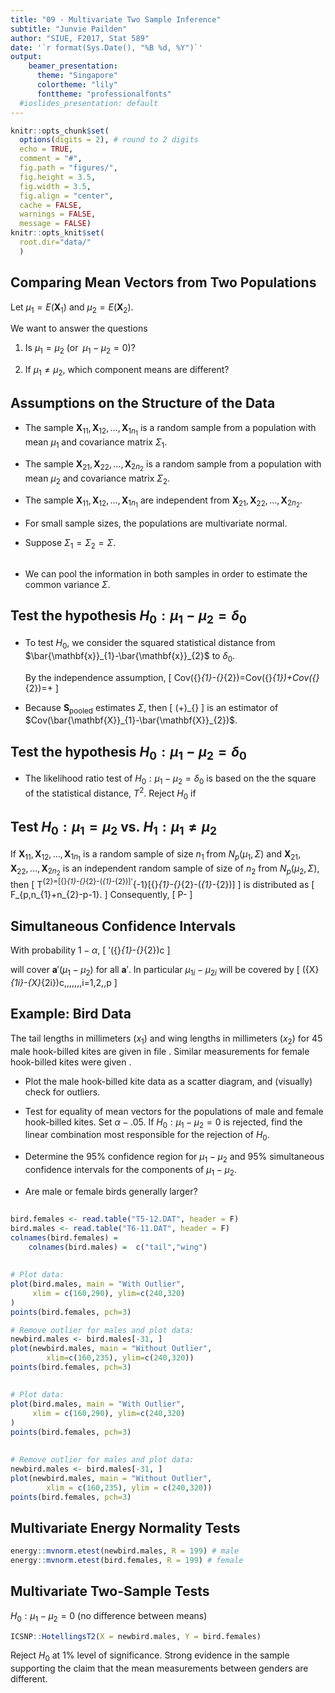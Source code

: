 ```yaml
---
title: "09 - Multivariate Two Sample Inference"
subtitle: "Junvie Pailden"   
author: "SIUE, F2017, Stat 589"
date: '`r format(Sys.Date(), "%B %d, %Y")`'
output: 
    beamer_presentation:
      theme: "Singapore"
      colortheme: "lily"
      fonttheme: "professionalfonts"
  #ioslides_presentation: default
---
```


```r
knitr::opts_chunk$set(
  options(digits = 2), # round to 2 digits
  echo = TRUE,
  comment = "#",
  fig.path = "figures/",
  fig.height = 3.5,
  fig.width = 3.5,
  fig.align = "center",
  cache = FALSE,
  warnings = FALSE,
  message = FALSE)
knitr::opts_knit$set(
  root.dir="data/"
  )
```


## Comparing Mean Vectors from Two Populations

\begin{tabular}{|c|c|c|}
\hline 
Sample & Mean & Covariance\tabularnewline
\hline 
\hline 
1 & $\bar{\mathbf{x}}_{1}=\frac{1}{n_{1}}\sum_{j=1}^{n_{1}}\mathbf{x}_{1j}$ & $\mathbf{S}_{1}=\frac{1}{n_{1}-1}\sum_{j=1}^{n_{1}}(\mathbf{x}_{1j}-\bar{\mathbf{x}}_{1})(\mathbf{x}_{1j}-\bar{\mathbf{x}}_{1})'$\tabularnewline
\hline 
2 & $\bar{\mathbf{x}}_{2}=\frac{1}{n_{2}}\sum_{j=1}^{n_{2}}\mathbf{x}_{2j}$ & $\mathbf{S}_{1}=\frac{1}{n_{2}-1}\sum_{j=1}^{n_{2}}(\mathbf{x}_{2j}-\bar{\mathbf{x}}_{2})(\mathbf{x}_{2j}-\bar{\mathbf{x}}_{2})'$\tabularnewline
\hline 
\end{tabular}

Let $\mu_{1} = E(\mathbf{X}_{1})$ and $\mu_{2} = E(\mathbf{X}_{2})$.

We want to answer the questions

1. Is $\mu_{1}=\mu_{2}$ $(\text{or}\,\,\,\mu_{1}-\mu_{2}=0)$?   

2. If $\mu_{1}\neq\mu_{2}$, which component means are different?  


## Assumptions on the Structure of the Data

* The sample $\mathbf{X}_{11},\mathbf{X}_{12},\ldots,\mathbf{X}_{1n_{1}}$
is a random sample from a population with mean $\mu_{1}$ and covariance
matrix $\Sigma_{1}$.  

* The sample $\mathbf{X}_{21},\mathbf{X}_{22},\ldots,\mathbf{X}_{2n_{2}}$
is a random sample from a population with mean $\mu_{2}$ and covariance
matrix $\Sigma_{2}$.  

* The sample $\mathbf{X}_{11},\mathbf{X}_{12},\ldots,\mathbf{X}_{1n_{1}}$
are independent from $\mathbf{X}_{21},\mathbf{X}_{22},\ldots,\mathbf{X}_{2n_{2}}$.  

* For small sample sizes, the populations are multivariate normal.  

* Suppose $\Sigma_{1}=\Sigma_{2}=\Sigma$.


## 

* We can pool the information in both samples in order to estimate the common variance $\Sigma$.  

\begin{align*}
\mathbf{S}_{\text{pooled}} & =\frac{\sum_{j=1}^{n_{1}}(\mathbf{x}_{1j}-\bar{\mathbf{x}}_{1})(\mathbf{x}_{1j}-\bar{\mathbf{x}}_{1})'+\sum_{j=1}^{n_{2}}(\mathbf{x}_{2j}-\bar{\mathbf{x}}_{2})(\mathbf{x}_{2j}-\bar{\mathbf{x}}_{2})'}{n_{1}+n_{2}-2}\\
 & =\frac{n_{1}-1}{n_{1}+n_{2}-2}\mathbf{S}_{1}+\frac{n_{2}-1}{n_{1}+n_{2}-2}\mathbf{S}_{2}
\end{align*}


## Test the hypothesis $H_{0}:\mu_{1}-\mu_{2}=\delta_{0}$

* To test $H_{0}$, we consider the squared statistical distance from
$\bar{\mathbf{x}}_{1}-\bar{\mathbf{x}}_{2}$ to $\delta_{0}$.
\item By the independence assumption,
\[
Cov(\bar{\mathbf{X}}_{1}-\bar{\mathbf{X}}_{2})=Cov(\bar{\mathbf{X}}_{1})+Cov(\bar{\mathbf{X}}_{2})=\frac{1}{n_{1}}\Sigma+\frac{1}{n_{1}}\Sigma
\]  

* Because $\mathbf{S}_{\text{pooled}}$ estimates $\Sigma$, then 
\[
\left(\frac{1}{n_{1}}+\frac{1}{n_{2}}\right)\mathbf{S}_{\text{pooled}}
\]
is an estimator of $Cov(\bar{\mathbf{X}}_{1}-\bar{\mathbf{X}}_{2})$.


## Test the hypothesis $H_{0}:\mu_{1}-\mu_{2}=\delta_{0}$

* The likelihood ratio test of $H_{0}:\mu_{1}-\mu_{2}=\delta_{0}$ is
based on the the square of the statistical distance, $T^{2}$. Reject
$H_{0}$ if
\begin{align*}
T^{2} & =(\bar{\mathbf{x}}_{1}-\bar{\mathbf{x}}_{2}-\delta_{0})'\left[\left(\frac{1}{n_{1}}+\frac{1}{n_{2}}\right)\mathbf{S}_{\text{pooled}}\right]^{-1}(\bar{\mathbf{x}}_{1}-\bar{\mathbf{x}}_{2}-\delta_{0})\\
 & >\frac{(n_{1}+n_{2}-2)p}{(n_{1}+n_{2}-p-1)}F_{p,n_{1}+n_{2}-p-1}(\alpha)=c^{2}
\end{align*}


## Test $H_{0}:\mu_{1}=\mu_{2}$ vs. $H_{1}:\mu_{1}\neq\mu_{2}$

If $\mathbf{X}_{11},\mathbf{X}_{12},\ldots,\mathbf{X}_{1n_{1}}$ is
a random sample of size $n_{1}$ from $N_{p}(\mu_{1},\Sigma)$ and
$\mathbf{X}_{21},\mathbf{X}_{22},\ldots,\mathbf{X}_{2n_{2}}$ is an
independent random sample of size of $n_{2}$ from $N_{p}(\mu_{2},\Sigma)$,
then
\[
T^{2}=[\bar{\mathbf{X}}_{1}-\bar{\mathbf{X}}_{2}-(\mu_{1}-\mu_{2})]'\left[\left(\frac{1}{n_{1}}+\frac{1}{n_{2}}\right)\mathbf{S}_{\text{pooled}}\right]^{-1}[\bar{\mathbf{X}}_{1}-\bar{\mathbf{X}}_{2}-(\mu_{1}-\mu_{2})]
\]
is distributed as 
\[
\frac{(n_{1}+n_{2}-2)p}{(n_{1}+n_{2}-p-1)}F_{p,n_{1}+n_{2}-p-1}.
\]
Consequently,
\[
P\left[T^{2}\leq\frac{(n_{1}+n_{2}-2)p}{(n_{1}+n_{2}-p-1)}F_{p,n_{1}+n_{2}-p-1}(\alpha)\right]=1-\alpha
\]


## Simultaneous Confidence Intervals

With probability $1-\alpha$,
\[
\mathbf{a}'(\bar{\mathbf{X}}_{1}-\bar{\mathbf{X}}_{2})\pm c\sqrt{\mathbf{a}'\left(\frac{1}{n_{1}}+\frac{1}{n_{2}}\right)\mathbf{S}_{\text{pooled}}\mathbf{a}}
\]

will cover $\mathbf{a}'(\mu_{1}-\mu_{2})$ for all $\mathbf{a}'$.
In particular $\mu_{1i}-\mu_{2i}$ will be covered by
\[
(\bar{X}_{1i}-\bar{X}_{2i})\pm c\sqrt{\left(\frac{1}{n_{1}}+\frac{1}{n_{2}}\right)s_{ii,pooled}}\,\,\,\,\,\text{for}\,\,i=1,2,\ldots,p
\]


## Example: Bird Data

The tail lengths in millimeters $(x_{1})$ and wing lengths in millimeters
$(x_{2})$ for 45 male hook-billed kites are given in file \textbf{T6-11.DAT}.
Similar measurements for female hook-billed kites were given \textbf{T5-11.DAT}.  

* Plot the male hook-billed kite data as a scatter diagram, and (visually) check for outliers.  

* Test for equality of mean vectors for the populations of male and female hook-billed kites. Set $\alpha-.05$. If $H_{0}:\mu_{1}-\mu_{2}=0$
is rejected, find the linear combination most responsible for the
rejection of $H_{0}$.  

* Determine the 95\% confidence region for $\mu_{1}-\mu_{2}$ and 95\% simultaneous confidence intervals for the components of $\mu_{1}-\mu_{2}$.  

* Are male or female birds generally larger?


##  

```r
bird.females <- read.table("T5-12.DAT", header = F)
bird.males <- read.table("T6-11.DAT", header = F)
colnames(bird.females) = 
    colnames(bird.males) =  c("tail","wing")
```


##

```r
# Plot data: 
plot(bird.males, main = "With Outlier", 
     xlim = c(160,290), ylim=c(240,320)
) 
points(bird.females, pch=3)

# Remove outlier for males and plot data:   
newbird.males <- bird.males[-31, ] 
plot(newbird.males, main = "Without Outlier", 
        xlim=c(160,235), ylim=c(240,320)) 
points(bird.females, pch=3)
```

##

```r
# Plot data: 
plot(bird.males, main = "With Outlier", 
     xlim = c(160,290), ylim=c(240,320)
) 
points(bird.females, pch=3)
```


## 

```r
# Remove outlier for males and plot data:   
newbird.males <- bird.males[-31, ] 
plot(newbird.males, main = "Without Outlier", 
        xlim = c(160,235), ylim = c(240,320)) 
points(bird.females, pch=3)
```


## Multivariate Energy Normality Tests

```r
energy::mvnorm.etest(newbird.males, R = 199) # male
energy::mvnorm.etest(bird.females, R = 199) # female
```


## Multivariate Two-Sample Tests

$H_{0}:\mu_{1}-\mu_{2}=0$ (no difference between means)

```r
ICSNP::HotellingsT2(X = newbird.males, Y = bird.females)
```
Reject $H_0$ at 1% level of significance. Strong evidence in the sample supporting the claim that the mean measurements between genders are different.


